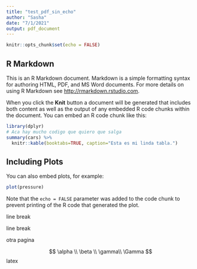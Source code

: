 ```yaml
---
title: "test_pdf_sin_echo"
author: "Sasha"
date: "7/1/2021"
output: pdf_document
---
```


```r

knitr::opts_chunk$set(echo = FALSE)

```

## R Markdown

This is an R Markdown document. Markdown is a simple formatting syntax for authoring HTML, PDF, and MS Word documents. For more details on using R Markdown see <http://rmarkdown.rstudio.com>.

When you click the **Knit** button a document will be generated that includes both content as well as the output of any embedded R code chunks within the document. You can embed an R code chunk like this:

```r
library(dplyr)
# Aca hay mucho codigo que quiero que salga
summary(cars) %>% 
  knitr::kable(booktabs=TRUE, caption="Esta es mi linda tabla.")
```

## Including Plots

You can also embed plots, for example:

```r
plot(pressure)
```

Note that the `echo = FALSE` parameter was added to the code chunk to prevent printing of the R code that generated the plot.


line break


line break

\pagebreak

otra pagina


$$
\alpha \\ 
\beta \\
\gamma\\
\Gamma
$$
latex 
